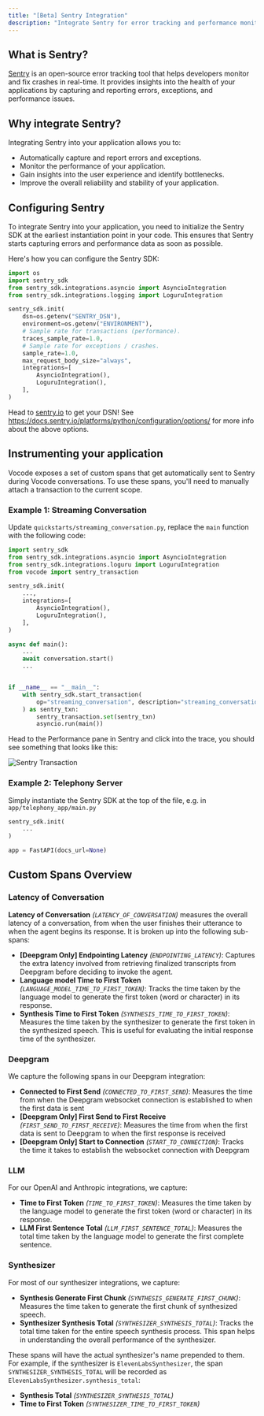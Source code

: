 ```yaml
---
title: "[Beta] Sentry Integration"
description: "Integrate Sentry for error tracking and performance monitoring"
---
```


## What is Sentry?

[Sentry](https://sentry.io/) is an open-source error tracking tool that helps developers monitor and fix crashes in real-time. It provides insights into the health of your applications by capturing and reporting errors, exceptions, and performance issues.

## Why integrate Sentry?

Integrating Sentry into your application allows you to:

- Automatically capture and report errors and exceptions.
- Monitor the performance of your application.
- Gain insights into the user experience and identify bottlenecks.
- Improve the overall reliability and stability of your application.

## Configuring Sentry

To integrate Sentry into your application, you need to initialize the Sentry SDK at the earliest instantiation point in your code. This ensures that Sentry starts capturing errors and performance data as soon as possible.

Here's how you can configure the Sentry SDK:

```python
import os
import sentry_sdk
from sentry_sdk.integrations.asyncio import AsyncioIntegration
from sentry_sdk.integrations.logging import LoguruIntegration

sentry_sdk.init(
    dsn=os.getenv("SENTRY_DSN"),
    environment=os.getenv("ENVIRONMENT"),
    # Sample rate for transactions (performance).
    traces_sample_rate=1.0,
    # Sample rate for exceptions / crashes.
    sample_rate=1.0,
    max_request_body_size="always",
    integrations=[
        AsyncioIntegration(),
        LoguruIntegration(),
    ],
)
```

Head to [sentry.io](sentry.io) to get your DSN! See https://docs.sentry.io/platforms/python/configuration/options/ for more info about the above options.

## Instrumenting your application

Vocode exposes a set of custom spans that get automatically sent to Sentry during Vocode conversations. To use these spans, you'll need to manually attach a transaction to the current scope.

### Example 1: Streaming Conversation

Update `quickstarts/streaming_conversation.py`, replace the `main` function with the following code:

```python
import sentry_sdk
from sentry_sdk.integrations.asyncio import AsyncioIntegration
from sentry_sdk.integrations.loguru import LoguruIntegration
from vocode import sentry_transaction

sentry_sdk.init(
    ...,
    integrations=[
        AsyncioIntegration(),
        LoguruIntegration(),
    ],
)

async def main():
    ...
    await conversation.start()
    ...


if __name__ == "__main__":
    with sentry_sdk.start_transaction(
        op="streaming_conversation", description="streaming_conversation"
    ) as sentry_txn:
        sentry_transaction.set(sentry_txn)
        asyncio.run(main())
```

Head to the Performance pane in Sentry and click into the trace, you should see something that looks like this:

![Sentry Transaction](/images/sentry.png)

### Example 2: Telephony Server

Simply instantiate the Sentry SDK at the top of the file, e.g. in `app/telephony_app/main.py`

```python
sentry_sdk.init(
    ...
)

app = FastAPI(docs_url=None)
```

## Custom Spans Overview

### Latency of Conversation

**Latency of Conversation** _(`LATENCY_OF_CONVERSATION`)_ measures the overall latency of a conversation, from when the user finishes their utterance to when the agent begins its response. It is broken up into the following sub-spans:

- **[Deepgram Only] Endpointing Latency** _(`ENDPOINTING_LATENCY`)_: Captures the extra latency involved from retrieving finalized transcripts from Deepgram before deciding to invoke the agent.
- **Language model Time to First Token** _(`LANGUAGE_MODEL_TIME_TO_FIRST_TOKEN`)_: Tracks the time taken by the language model to generate the first token (word or character) in its response.
- **Synthesis Time to First Token** _(`SYNTHESIS_TIME_TO_FIRST_TOKEN`)_: Measures the time taken by the synthesizer to generate the first token in the synthesized speech. This is useful for evaluating the initial response time of the synthesizer.

### Deepgram

We capture the following spans in our Deepgram integration:

- **Connected to First Send** _(`CONNECTED_TO_FIRST_SEND`)_: Measures the time from when the Deepgram websocket connection is established to when the first data is sent
- **[Deepgram Only] First Send to First Receive** _(`FIRST_SEND_TO_FIRST_RECEIVE`)_: Measures the time from when the first data is sent to Deepgram to when the first response is received
- **[Deepgram Only] Start to Connection** _(`START_TO_CONNECTION`)_: Tracks the time it takes to establish the websocket connection with Deepgram

### LLM

For our OpenAI and Anthropic integrations, we capture:

- **Time to First Token** _(`TIME_TO_FIRST_TOKEN`)_: Measures the time taken by the language model to generate the first token (word or character) in its response.
- **LLM First Sentence Total** _(`LLM_FIRST_SENTENCE_TOTAL`)_: Measures the total time taken by the language model to generate the first complete sentence.

### Synthesizer

For most of our synthesizer integrations, we capture:

- **Synthesis Generate First Chunk** _(`SYNTHESIS_GENERATE_FIRST_CHUNK`)_: Measures the time taken to generate the first chunk of synthesized speech.
- **Synthesizer Synthesis Total** _(`SYNTHESIZER_SYNTHESIS_TOTAL`)_: Tracks the total time taken for the entire speech synthesis process. This span helps in understanding the overall performance of the synthesizer.

These spans will have the actual synthesizer's name prepended to them. For example, if the synthesizer is `ElevenLabsSynthesizer`, the span `SYNTHESIZER_SYNTHESIS_TOTAL` will be recorded as `ElevenLabsSynthesizer.synthesis_total`:

- **Synthesis Total** _(`SYNTHESIZER_SYNTHESIS_TOTAL`)_
- **Time to First Token** _(`SYNTHESIZER_TIME_TO_FIRST_TOKEN`)_
